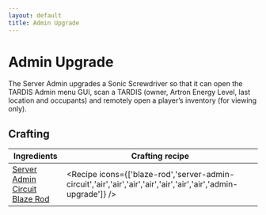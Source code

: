 ```yaml
---
layout: default
title: Admin Upgrade
---
```



Admin Upgrade
===================

The Server Admin upgrades a Sonic Screwdriver so that it can open the TARDIS Admin menu GUI, scan a TARDIS (owner, Artron Energy Level, last location and occupants) and remotely open a player’s inventory (for viewing only).

## Crafting

| Ingredients | Crafting recipe |
| ----------- | --------------- |
| [Server Admin Circuit](/recipes/sonic-circuits/server-admin-circuit)<br/>[Blaze Rod](https://minecraft.wiki/w/Blaze_Rod) | <Recipe icons={['blaze-rod','server-admin-circuit','air','air','air','air','air','air','air','admin-upgrade']} /> |
